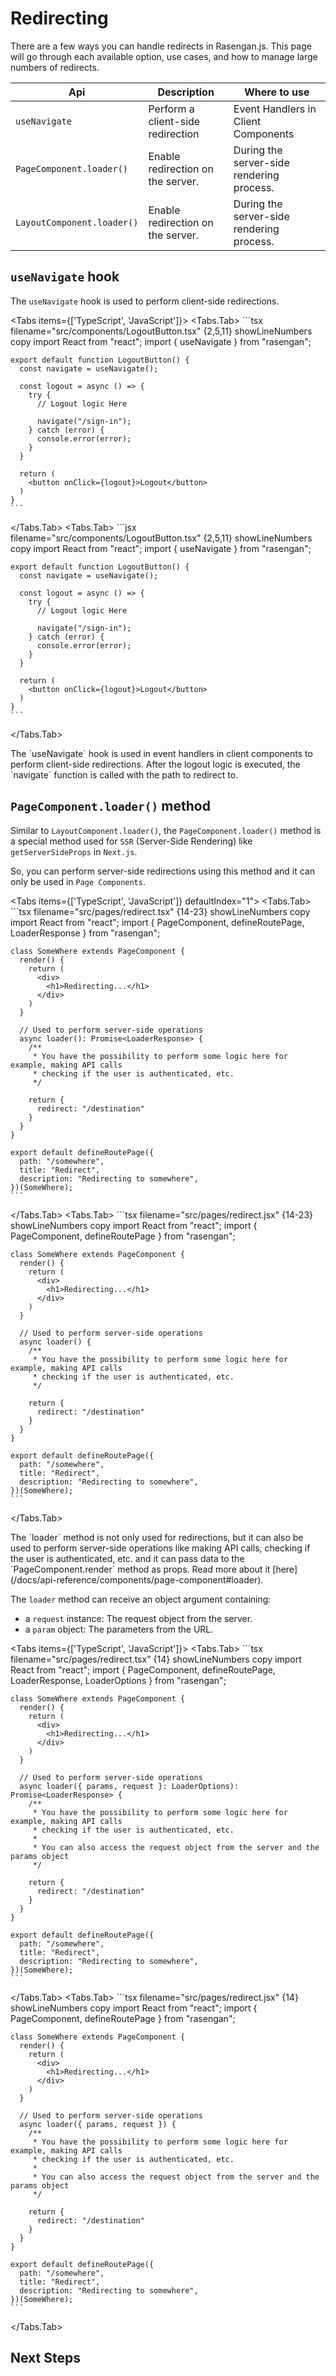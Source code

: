 
# Redirecting

There are a few ways you can handle redirects in Rasengan.js.
This page will go through each available option, use cases, and how to manage large numbers of redirects.

| Api                        | Description                       | Where to use                              |
| -------------------------- | --------------------------------- | ----------------------------------------- |
| `useNavigate`              | Perform a client-side redirection | Event Handlers in Client Components       |
| `PageComponent.loader()`   | Enable redirection on the server. | During the server-side rendering process. |
| `LayoutComponent.loader()` | Enable redirection on the server. | During the server-side rendering process. |

## `useNavigate` hook

The `useNavigate` hook is used to perform client-side redirections.

<Tabs items={['TypeScript', 'JavaScript']}>
  <Tabs.Tab>
    ```tsx filename="src/components/LogoutButton.tsx" {2,5,11} showLineNumbers copy
    import React from "react";
    import { useNavigate } from "rasengan";

    export default function LogoutButton() {
      const navigate = useNavigate();

      const logout = async () => {
        try {
          // Logout logic Here

          navigate("/sign-in");
        } catch (error) {
          console.error(error);
        }
      }

      return (
        <button onClick={logout}>Logout</button>
      )
    }
    ```

  </Tabs.Tab>
  <Tabs.Tab>
    ```jsx filename="src/components/LogoutButton.tsx" {2,5,11} showLineNumbers copy
    import React from "react";
    import { useNavigate } from "rasengan";

    export default function LogoutButton() {
      const navigate = useNavigate();

      const logout = async () => {
        try {
          // Logout logic Here

          navigate("/sign-in");
        } catch (error) {
          console.error(error);
        }
      }

      return (
        <button onClick={logout}>Logout</button>
      )
    }
    ```

  </Tabs.Tab>
</Tabs>

<AlertBox>
  The `useNavigate` hook is used in event handlers in client components to
  perform client-side redirections. After the logout logic is executed, the
  `navigate` function is called with the path to redirect to.
</AlertBox>

## `PageComponent.loader()` method

Similar to `LayoutComponent.loader()`, the `PageComponent.loader()` method is a special method used for `SSR` (Server-Side Rendering) like `getServerSideProps` in `Next.js`.

So, you can perform server-side redirections using this method and it can only be used in `Page Components`.

<Tabs items={['TypeScript', 'JavaScript']} defaultIndex="1">
  <Tabs.Tab>
    ```tsx filename="src/pages/redirect.tsx" {14-23} showLineNumbers copy
    import React from "react";
    import { PageComponent, defineRoutePage, LoaderResponse } from "rasengan";

    class SomeWhere extends PageComponent {
      render() {
        return (
          <div>
            <h1>Redirecting...</h1>
          </div>
        )
      }

      // Used to perform server-side operations
      async loader(): Promise<LoaderResponse> {
        /**
         * You have the possibility to perform some logic here for example, making API calls
         * checking if the user is authenticated, etc.
         */

        return {
          redirect: "/destination"
        }
      }
    }

    export default defineRoutePage({
      path: "/somewhere",
      title: "Redirect",
      description: "Redirecting to somewhere",
    })(SomeWhere);
    ```

  </Tabs.Tab>
  <Tabs.Tab>
    ```tsx filename="src/pages/redirect.jsx" {14-23} showLineNumbers copy
    import React from "react";
    import { PageComponent, defineRoutePage } from "rasengan";

    class SomeWhere extends PageComponent {
      render() {
        return (
          <div>
            <h1>Redirecting...</h1>
          </div>
        )
      }

      // Used to perform server-side operations
      async loader() {
        /**
         * You have the possibility to perform some logic here for example, making API calls
         * checking if the user is authenticated, etc.
         */

        return {
          redirect: "/destination"
        }
      }
    }

    export default defineRoutePage({
      path: "/somewhere",
      title: "Redirect",
      description: "Redirecting to somewhere",
    })(SomeWhere);
    ```

  </Tabs.Tab>
</Tabs>

<AlertBox type="tip">
  The `loader` method is not only used for redirections, but it can also be used
  to perform server-side operations like making API calls, checking if the user
  is authenticated, etc. and it can pass data to the `PageComponent.render`
  method as props. Read more about it
  [here](/docs/api-reference/components/page-component#loader).
</AlertBox>

The `loader` method can receive an object argument containing:

- a `request` instance: The request object from the server.
- a `param` object: The parameters from the URL.

<Tabs items={['TypeScript', 'JavaScript']}>
  <Tabs.Tab>
    ```tsx filename="src/pages/redirect.tsx" {14} showLineNumbers copy
    import React from "react";
    import { PageComponent, defineRoutePage, LoaderResponse, LoaderOptions } from "rasengan";

    class SomeWhere extends PageComponent {
      render() {
        return (
          <div>
            <h1>Redirecting...</h1>
          </div>
        )
      }

      // Used to perform server-side operations
      async loader({ params, request }: LoaderOptions): Promise<LoaderResponse> {
        /**
         * You have the possibility to perform some logic here for example, making API calls
         * checking if the user is authenticated, etc.
         *
         * You can also access the request object from the server and the params object
         */

        return {
          redirect: "/destination"
        }
      }
    }

    export default defineRoutePage({
      path: "/somewhere",
      title: "Redirect",
      description: "Redirecting to somewhere",
    })(SomeWhere);
    ```

  </Tabs.Tab>
  <Tabs.Tab>
    ```tsx filename="src/pages/redirect.jsx" {14} showLineNumbers copy
    import React from "react";
    import { PageComponent, defineRoutePage } from "rasengan";

    class SomeWhere extends PageComponent {
      render() {
        return (
          <div>
            <h1>Redirecting...</h1>
          </div>
        )
      }

      // Used to perform server-side operations
      async loader({ params, request }) {
        /**
         * You have the possibility to perform some logic here for example, making API calls
         * checking if the user is authenticated, etc.
         *
         * You can also access the request object from the server and the params object
         */

        return {
          redirect: "/destination"
        }
      }
    }

    export default defineRoutePage({
      path: "/somewhere",
      title: "Redirect",
      description: "Redirecting to somewhere",
    })(SomeWhere);
    ```

  </Tabs.Tab>
</Tabs>

## Next Steps

